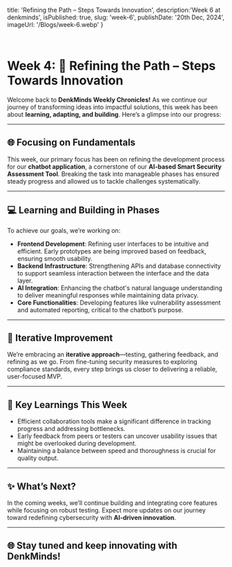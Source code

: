   title: 'Refining the Path – Steps Towards Innovation',
  description:'Week 6 at denkminds',
  isPublished: true,
  slug: 'week-6',
  publishDate: '20th Dec, 2024',
  imageUrl: '/Blogs/week-6.webp'
}

<br />

# Week 4: 🧩 Refining the Path – Steps Towards Innovation

Welcome back to **DenkMinds Weekly Chronicles!** As we continue our journey of transforming ideas into impactful solutions, this week has been about **learning, adapting, and building**. Here’s a glimpse into our progress:

---

## 🌐 Focusing on Fundamentals

This week, our primary focus has been on refining the development process for our **chatbot application**, a cornerstone of our **AI-based Smart Security Assessment Tool**. Breaking the task into manageable phases has ensured steady progress and allowed us to tackle challenges systematically.

---

## 💻 Learning and Building in Phases

To achieve our goals, we’re working on:

- **Frontend Development**: Refining user interfaces to be intuitive and efficient. Early prototypes are being improved based on feedback, ensuring smooth usability.
- **Backend Infrastructure**: Strengthening APIs and database connectivity to support seamless interaction between the interface and the data layer.
- **AI Integration**: Enhancing the chatbot's natural language understanding to deliver meaningful responses while maintaining data privacy.
- **Core Functionalities**: Developing features like vulnerability assessment and automated reporting, critical to the chatbot’s purpose.

---

## 🔧 Iterative Improvement

We’re embracing an **iterative approach**—testing, gathering feedback, and refining as we go. From fine-tuning security measures to exploring compliance standards, every step brings us closer to delivering a reliable, user-focused MVP.

---

## 🤔 Key Learnings This Week

- Efficient collaboration tools make a significant difference in tracking progress and addressing bottlenecks.
- Early feedback from peers or testers can uncover usability issues that might be overlooked during development.
- Maintaining a balance between speed and thoroughness is crucial for quality output.

---

## ✨ What’s Next?

In the coming weeks, we’ll continue building and integrating core features while focusing on robust testing. Expect more updates on our journey toward redefining cybersecurity with **AI-driven innovation**.

---

## 🌐 Stay tuned and keep innovating with DenkMinds!
